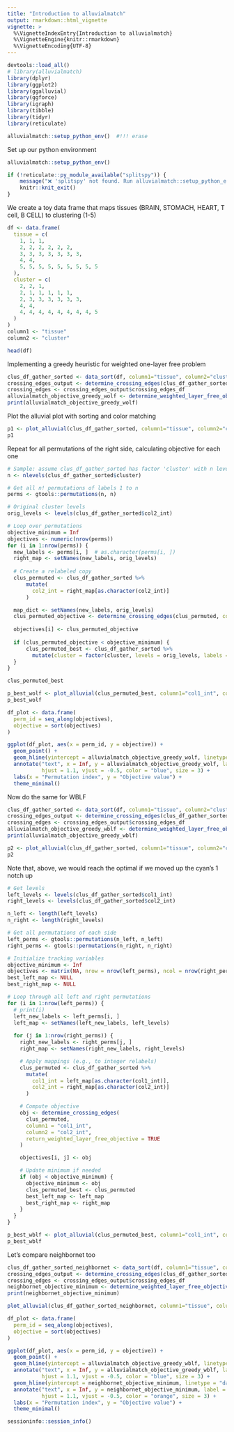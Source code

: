 ```yaml
---
title: "Introduction to alluvialmatch"
output: rmarkdown::html_vignette
vignette: >
  %\VignetteIndexEntry{Introduction to alluvialmatch}
  %\VignetteEngine{knitr::rmarkdown}
  %\VignetteEncoding{UTF-8}
---
```


```r
devtools::load_all()
# library(alluvialmatch)
library(dplyr)
library(ggplot2)
library(ggalluvial)
library(ggforce)
library(igraph)
library(tibble)
library(tidyr)
library(reticulate)

alluvialmatch::setup_python_env()  #!!! erase
```

Set up our python environment
```r
alluvialmatch::setup_python_env()
```

```r
if (!reticulate::py_module_available("splitspy")) {
    message("❌ 'splitspy' not found. Run alluvialmatch::setup_python_env() and restart R.")
    knitr::knit_exit()
}
```

We create a toy data frame that maps tissues (BRAIN, STOMACH, HEART, T cell, B CELL) to clustering (1-5)
```r
df <- data.frame(
  tissue = c(
    1, 1, 1,
    2, 2, 2, 2, 2, 2,
    3, 3, 3, 3, 3, 3, 3,
    4, 4,
    5, 5, 5, 5, 5, 5, 5, 5, 5
  ),
  cluster = c(
    2, 2, 1,
    2, 1, 1, 1, 1, 1,
    2, 3, 3, 3, 3, 3, 3,
    4, 4,
    4, 4, 4, 4, 4, 4, 4, 4, 5
  )
)
column1 <- "tissue"
column2 <- "cluster"

head(df)
```

Implementing a greedy heuristic for weighted one-layer free problem
```r
clus_df_gather_sorted <- data_sort(df, column1="tissue", column2="cluster", sorting_algorithm="greedy_WOLF", fixed_column = "tissue")
crossing_edges_output <- determine_crossing_edges(clus_df_gather_sorted, column1 = "col1_int", column2 = "col2_int")
crossing_edges <- crossing_edges_output$crossing_edges_df
alluvialmatch_objective_greedy_wolf <- determine_weighted_layer_free_objective(crossing_edges)
print(alluvialmatch_objective_greedy_wolf)
```

Plot the alluvial plot with sorting and color matching
```r
p1 <- plot_alluvial(clus_df_gather_sorted, column1="tissue", column2="cluster", column_weights = "value", sorting_algorithm="greedy_WOLF", fixed_column = "tissue", color_bands=TRUE)
p1
```

Repeat for all permutations of the right side, calculating objective for each one
```r
# Sample: assume clus_df_gather_sorted has factor 'cluster' with n levels
n <- nlevels(clus_df_gather_sorted$cluster)

# Get all n! permutations of labels 1 to n
perms <- gtools::permutations(n, n)

# Original cluster levels
orig_levels <- levels(clus_df_gather_sorted$col2_int)

# Loop over permutations
objective_minimum = Inf
objectives <- numeric(nrow(perms))
for (i in 1:nrow(perms)) {
  new_labels <- perms[i, ]  # as.character(perms[i, ])
  right_map <- setNames(new_labels, orig_levels)
  
  # Create a relabeled copy
  clus_permuted <- clus_df_gather_sorted %>%
      mutate(
        col2_int = right_map[as.character(col2_int)]
      )

  map_dict <- setNames(new_labels, orig_levels)
  clus_permuted_objective <- determine_crossing_edges(clus_permuted, column1 = "col1_int", column2 = "col2_int", return_weighted_layer_free_objective = TRUE)
  
  objectives[i] <- clus_permuted_objective
  
  if (clus_permuted_objective < objective_minimum) {
      clus_permuted_best <- clus_df_gather_sorted %>%
        mutate(cluster = factor(cluster, levels = orig_levels, labels = new_labels))
  }
}
```

```r
clus_permuted_best
```


```r
p_best_wolf <- plot_alluvial(clus_permuted_best, column1="col1_int", column2="col2_int", column_weights = "value", sorting_algorithm="None", color_bands=TRUE)
p_best_wolf
```


```r
df_plot <- data.frame(
  perm_id = seq_along(objectives),
  objective = sort(objectives)
)

ggplot(df_plot, aes(x = perm_id, y = objective)) +
  geom_point() +
  geom_hline(yintercept = alluvialmatch_objective_greedy_wolf, linetype = "dashed", color = "blue") +
  annotate("text", x = Inf, y = alluvialmatch_objective_greedy_wolf, label = "alluvialmatch objective", 
           hjust = 1.1, vjust = -0.5, color = "blue", size = 3) +
  labs(x = "Permutation index", y = "Objective value") +
  theme_minimal()

```

Now do the same for WBLF
```r
clus_df_gather_sorted <- data_sort(df, column1="tissue", column2="cluster", sorting_algorithm="greedy_WBLF", random_initializations = 10)
crossing_edges_output <- determine_crossing_edges(clus_df_gather_sorted, column1 = "col1_int", column2 = "col2_int")
crossing_edges <- crossing_edges_output$crossing_edges_df
alluvialmatch_objective_greedy_wblf <- determine_weighted_layer_free_objective(crossing_edges)
print(alluvialmatch_objective_greedy_wblf)
```

```r
p2 <- plot_alluvial(clus_df_gather_sorted, column1="tissue", column2="cluster", column_weights = "value", sorting_algorithm="greedy_WBLF", color_bands=TRUE)
p2
```

Note that, above, we would reach the optimal if we moved up the cyan's 1 notch up

```r
# Get levels
left_levels <- levels(clus_df_gather_sorted$col1_int)
right_levels <- levels(clus_df_gather_sorted$col2_int)

n_left <- length(left_levels)
n_right <- length(right_levels)

# Get all permutations of each side
left_perms <- gtools::permutations(n_left, n_left)
right_perms <- gtools::permutations(n_right, n_right)

# Initialize tracking variables
objective_minimum <- Inf
objectives <- matrix(NA, nrow = nrow(left_perms), ncol = nrow(right_perms))
best_left_map <- NULL
best_right_map <- NULL

# Loop through all left and right permutations
for (i in 1:nrow(left_perms)) {
  # print(i)
  left_new_labels <- left_perms[i, ]
  left_map <- setNames(left_new_labels, left_levels)
  
  for (j in 1:nrow(right_perms)) {
    right_new_labels <- right_perms[j, ]
    right_map <- setNames(right_new_labels, right_levels)

    # Apply mappings (e.g., to integer relabels)
    clus_permuted <- clus_df_gather_sorted %>%
      mutate(
        col1_int = left_map[as.character(col1_int)],
        col2_int = right_map[as.character(col2_int)]
      )

    # Compute objective
    obj <- determine_crossing_edges(
      clus_permuted,
      column1 = "col1_int",
      column2 = "col2_int",
      return_weighted_layer_free_objective = TRUE
    )

    objectives[i, j] <- obj

    # Update minimum if needed
    if (obj < objective_minimum) {
      objective_minimum <- obj
      clus_permuted_best <- clus_permuted
      best_left_map <- left_map
      best_right_map <- right_map
    }
  }
}

```

```r
p_best_wblf <- plot_alluvial(clus_permuted_best, column1="col1_int", column2="col2_int", column_weights = "value", sorting_algorithm="None", color_bands=TRUE)
p_best_wblf
```

Let's compare neighbornet too
```r
clus_df_gather_sorted_neighbornet <- data_sort(df, column1="tissue", column2="cluster", sorting_algorithm="neighbornet")
crossing_edges_output <- determine_crossing_edges(clus_df_gather_sorted_neighbornet, column1 = "col1_int", column2 = "col2_int")
crossing_edges <- crossing_edges_output$crossing_edges_df
neighbornet_objective_minimum <- determine_weighted_layer_free_objective(crossing_edges)
print(neighbornet_objective_minimum)

plot_alluvial(clus_df_gather_sorted_neighbornet, column1="tissue", column2="cluster", column_weights = "value", sorting_algorithm = "None", color_bands=TRUE)
```

```r
df_plot <- data.frame(
  perm_id = seq_along(objectives),
  objective = sort(objectives)
)

ggplot(df_plot, aes(x = perm_id, y = objective)) +
  geom_point() +
  geom_hline(yintercept = alluvialmatch_objective_greedy_wblf, linetype = "dashed", color = "blue") +
  annotate("text", x = Inf, y = alluvialmatch_objective_greedy_wblf, label = "alluvialmatch objective", 
           hjust = 1.1, vjust = -0.5, color = "blue", size = 3) +
  geom_hline(yintercept = neighbornet_objective_minimum, linetype = "dashed", color = "orange") +
  annotate("text", x = Inf, y = neighbornet_objective_minimum, label = "neighbornet objective", 
           hjust = 1.1, vjust = -0.5, color = "orange", size = 3) +
  labs(x = "Permutation index", y = "Objective value") +
  theme_minimal()
```

```r
sessioninfo::session_info()
```
